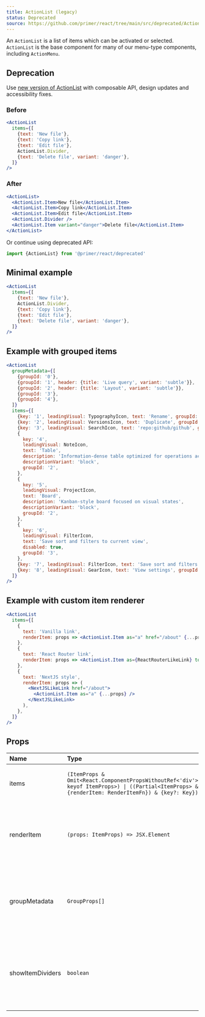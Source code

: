 ```yaml
---
title: ActionList (legacy)
status: Deprecated
source: https://github.com/primer/react/tree/main/src/deprecated/ActionList
---
```


An `ActionList` is a list of items which can be activated or selected. `ActionList` is the base component for many of our menu-type components, including `ActionMenu`.

## Deprecation

Use [new version of ActionList](/ActionList) with composable API, design updates and accessibility fixes.

### Before

```jsx
<ActionList
  items={[
    {text: 'New file'},
    {text: 'Copy link'},
    {text: 'Edit file'},
    ActionList.Divider,
    {text: 'Delete file', variant: 'danger'},
  ]}
/>
```

### After

```jsx
<ActionList>
  <ActionList.Item>New file</ActionList.Item>
  <ActionList.Item>Copy link</ActionList.Item>
  <ActionList.Item>Edit file</ActionList.Item>
  <ActionList.Divider />
  <ActionList.Item variant="danger">Delete file</ActionList.Item>
</ActionList>
```

Or continue using deprecated API:

```js
import {ActionList} from '@primer/react/deprecated'
```

## Minimal example

```jsx live deprecated
<ActionList
  items={[
    {text: 'New file'},
    ActionList.Divider,
    {text: 'Copy link'},
    {text: 'Edit file'},
    {text: 'Delete file', variant: 'danger'},
  ]}
/>
```

## Example with grouped items

```jsx live deprecated
<ActionList
  groupMetadata={[
    {groupId: '0'},
    {groupId: '1', header: {title: 'Live query', variant: 'subtle'}},
    {groupId: '2', header: {title: 'Layout', variant: 'subtle'}},
    {groupId: '3'},
    {groupId: '4'},
  ]}
  items={[
    {key: '1', leadingVisual: TypographyIcon, text: 'Rename', groupId: '0', trailingVisual: '⌘R'},
    {key: '2', leadingVisual: VersionsIcon, text: 'Duplicate', groupId: '0'},
    {key: '3', leadingVisual: SearchIcon, text: 'repo:github/github', groupId: '1'},
    {
      key: '4',
      leadingVisual: NoteIcon,
      text: 'Table',
      description: 'Information-dense table optimized for operations across teams',
      descriptionVariant: 'block',
      groupId: '2',
    },
    {
      key: '5',
      leadingVisual: ProjectIcon,
      text: 'Board',
      description: 'Kanban-style board focused on visual states',
      descriptionVariant: 'block',
      groupId: '2',
    },
    {
      key: '6',
      leadingVisual: FilterIcon,
      text: 'Save sort and filters to current view',
      disabled: true,
      groupId: '3',
    },
    {key: '7', leadingVisual: FilterIcon, text: 'Save sort and filters to new view', groupId: '3'},
    {key: '8', leadingVisual: GearIcon, text: 'View settings', groupId: '4', trailingVisual: ArrowRightIcon},
  ]}
/>
```

## Example with custom item renderer

```jsx deprecated
<ActionList
  items={[
    {
      text: 'Vanilla link',
      renderItem: props => <ActionList.Item as="a" href="/about" {...props} />,
    },
    {
      text: 'React Router link',
      renderItem: props => <ActionList.Item as={ReactRouterLikeLink} to="/about" {...props} />,
    },
    {
      text: 'NextJS style',
      renderItem: props => (
        <NextJSLikeLink href="/about">
          <ActionList.Item as="a" {...props} />
        </NextJSLikeLink>
      ),
    },
  ]}
/>
```

## Props

| Name             | Type                                                                                                                                              |      Default      | Description                                                                                                                                             |
| :--------------- | :------------------------------------------------------------------------------------------------------------------------------------------------ | :---------------: | :------------------------------------------------------------------------------------------------------------------------------------------------------ |
| items            | `(ItemProps & Omit<React.ComponentPropsWithoutRef<'div'>, keyof ItemProps>) \| ((Partial<ItemProps> & {renderItem: RenderItemFn}) & {key?: Key})` |    `undefined`    | Required. A list of item objects conforming to the `ActionList.Item` props interface.                                                                   |
| renderItem       | `(props: ItemProps) => JSX.Element`                                                                                                               | `ActionList.Item` | Optional. If defined, each item in `items` will be passed to this function, allowing for `ActionList`-wide custom item rendering.                       |
| groupMetadata    | `GroupProps[]`                                                                                                                                    |    `undefined`    | Optional. If defined, `ActionList` will group `items` into `ActionList.Group`s separated by `ActionList.Divider` according to their `groupId` property. |
| showItemDividers | `boolean`                                                                                                                                         |      `false`      | Optional. If `true` dividers will be displayed above each `ActionList.Item` which does not follow an `ActionList.Header` or `ActionList.Divider`        |
